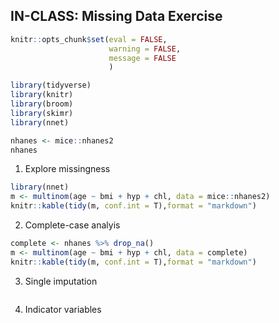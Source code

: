 ## IN-CLASS: Missing Data Exercise

```r
knitr::opts_chunk$set(eval = FALSE, 
                      warning = FALSE,
                      message = FALSE
                      )
```


```r
library(tidyverse)
library(knitr)
library(broom)
library(skimr)
library(nnet)
```

```r
nhanes <- mice::nhanes2
nhanes
```

1. Explore missingness 

```r
library(nnet)
m <- multinom(age ~ bmi + hyp + chl, data = mice::nhanes2)
knitr::kable(tidy(m, conf.int = T),format = "markdown")
```


2. Complete-case analyis

```r
complete <- nhanes %>% drop_na()
m <- multinom(age ~ bmi + hyp + chl, data = complete)
knitr::kable(tidy(m, conf.int = T),format = "markdown")
```


3. Single imputation 

```r

```


4. Indicator variables

```r

```





